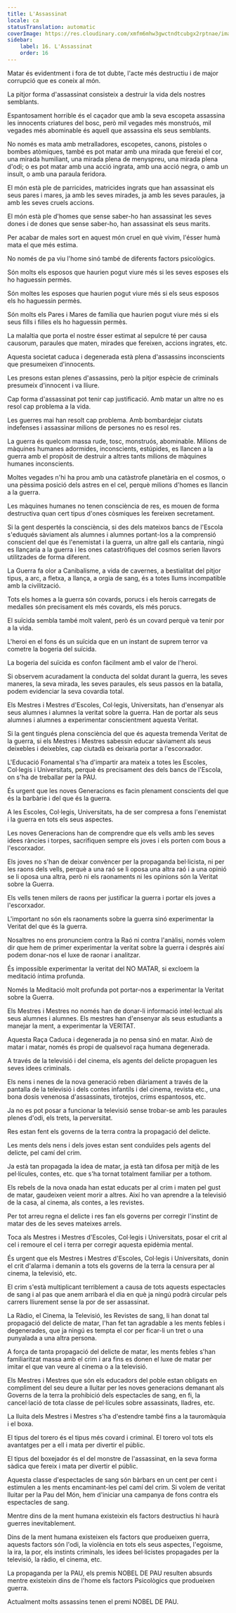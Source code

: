 ```yaml
---
title: L'Assassinat
locale: ca
statusTranslation: automatic
coverImage: https://res.cloudinary.com/xmfm6mhw3gwctndtcubgx2rptnae/image/upload/v1740337243/small_cover_educacion_fundamental_a051170f1c.webp
sidebar:
    label: 16. L'Assassinat
    order: 16
---
```

Matar és evidentment i fora de tot dubte, l'acte més destructiu i de major corrupció que es coneix al món.

La pitjor forma d'assassinat consisteix a destruir la vida dels nostres semblants.

Espantosament horrible és el caçador que amb la seva escopeta assassina les innocents criatures del bosc, però mil vegades més monstruós, mil vegades més abominable és aquell que assassina els seus semblants.

No només es mata amb metralladores, escopetes, canons, pistoles o bombes atòmiques, també es pot matar amb una mirada que fereixi el cor, una mirada humiliant, una mirada plena de menyspreu, una mirada plena d'odi; o es pot matar amb una acció ingrata, amb una acció negra, o amb un insult, o amb una paraula feridora.

El món està ple de parricides, matricides ingrats que han assassinat els seus pares i mares, ja amb les seves mirades, ja amb les seves paraules, ja amb les seves cruels accions.

El món està ple d'homes que sense saber-ho han assassinat les seves dones i de dones que sense saber-ho, han assassinat els seus marits.

Per acabar de males sort en aquest món cruel en què vivim, l'ésser humà mata el que més estima.

No només de pa viu l'home sinó també de diferents factors psicològics.

Són molts els esposos que haurien pogut viure més si les seves esposes els ho haguessin permès.

Són moltes les esposes que haurien pogut viure més si els seus esposos els ho haguessin permès.

Són molts els Pares i Mares de família que haurien pogut viure més si els seus fills i filles els ho haguessin permès.

La malaltia que porta el nostre ésser estimat al sepulcre té per causa causorum, paraules que maten, mirades que fereixen, accions ingrates, etc.

Aquesta societat caduca i degenerada està plena d'assassins inconscients que presumeixen d'innocents.

Les presons estan plenes d'assassins, però la pitjor espècie de criminals presumeix d'innocent i va lliure.

Cap forma d'assassinat pot tenir cap justificació. Amb matar un altre no es resol cap problema a la vida.

Les guerres mai han resolt cap problema. Amb bombardejar ciutats indefenses i assassinar milions de persones no es resol res.

La guerra és quelcom massa rude, tosc, monstruós, abominable. Milions de màquines humanes adormides, inconscients, estúpides, es llancen a la guerra amb el propòsit de destruir a altres tants milions de màquines humanes inconscients.

Moltes vegades n'hi ha prou amb una catàstrofe planetària en el cosmos, o una pèssima posició dels astres en el cel, perquè milions d'homes es llancin a la guerra.

Les màquines humanes no tenen consciència de res, es mouen de forma destructiva quan cert tipus d'ones còsmiques les fereixen secretament.

Si la gent despertés la consciència, si des dels mateixos bancs de l'Escola s'eduqués sàviament als alumnes i alumnes portant-los a la comprensió conscient del que és l'enemistat i la guerra, un altre gall els cantaria, ningú es llançaria a la guerra i les ones catastròfiques del cosmos serien llavors utilitzades de forma diferent.

La Guerra fa olor a Canibalisme, a vida de cavernes, a bestialitat del pitjor tipus, a arc, a fletxa, a llança, a orgia de sang, és a totes llums incompatible amb la civilització.

Tots els homes a la guerra són covards, porucs i els herois carregats de medalles són precisament els més covards, els més porucs.

El suïcida sembla també molt valent, però és un covard perquè va tenir por a la vida.

L'heroi en el fons és un suïcida que en un instant de suprem terror va cometre la bogeria del suïcida.

La bogeria del suïcida es confon fàcilment amb el valor de l'heroi.

Si observem acuradament la conducta del soldat durant la guerra, les seves maneres, la seva mirada, les seves paraules, els seus passos en la batalla, podem evidenciar la seva covardia total.

Els Mestres i Mestres d'Escoles, Col·legis, Universitats, han d'ensenyar als seus alumnes i alumnes la veritat sobre la guerra. Han de portar als seus alumnes i alumnes a experimentar conscientment aquesta Veritat.

Si la gent tingués plena consciència del que és aquesta tremenda Veritat de la guerra, si els Mestres i Mestres sabessin educar sàviament als seus deixebles i deixebles, cap ciutadà es deixaria portar a l'escorxador.

L'Educació Fonamental s'ha d'impartir ara mateix a totes les Escoles, Col·legis i Universitats, perquè és precisament des dels bancs de l'Escola, on s'ha de treballar per la PAU.

És urgent que les noves Generacions es facin plenament conscients del que és la barbàrie i del que és la guerra.

A les Escoles, Col·legis, Universitats, ha de ser compresa a fons l'enemistat i la guerra en tots els seus aspectes.

Les noves Generacions han de comprendre que els vells amb les seves idees ràncies i torpes, sacrifiquen sempre els joves i els porten com bous a l'escorxador.

Els joves no s'han de deixar convèncer per la propaganda bel·licista, ni per les raons dels vells, perquè a una raó se li oposa una altra raó i a una opinió se li oposa una altra, però ni els raonaments ni les opinions són la Veritat sobre la Guerra.

Els vells tenen milers de raons per justificar la guerra i portar els joves a l'escorxador.

L'important no són els raonaments sobre la guerra sinó experimentar la Veritat del que és la guerra.

Nosaltres no ens pronunciem contra la Raó ni contra l'anàlisi, només volem dir que hem de primer experimentar la veritat sobre la guerra i després així podem donar-nos el luxe de raonar i analitzar.

És impossible experimentar la veritat del NO MATAR, si excloem la meditació íntima profunda.

Només la Meditació molt profunda pot portar-nos a experimentar la Veritat sobre la Guerra.

Els Mestres i Mestres no només han de donar-li informació intel·lectual als seus alumnes i alumnes. Els mestres han d'ensenyar als seus estudiants a manejar la ment, a experimentar la VERITAT.

Aquesta Raça Caduca i degenerada ja no pensa sinó en matar. Això de matar i matar, només és propi de qualsevol raça humana degenerada.

A través de la televisió i del cinema, els agents del delicte propaguen les seves idees criminals.

Els nens i nenes de la nova generació reben diàriament a través de la pantalla de la televisió i dels contes infantils i del cinema, revista etc., una bona dosis venenosa d'assassinats, tirotejos, crims espantosos, etc.

Ja no es pot posar a funcionar la televisió sense trobar-se amb les paraules plenes d'odi, els trets, la perversitat.

Res estan fent els governs de la terra contra la propagació del delicte.

Les ments dels nens i dels joves estan sent conduïdes pels agents del delicte, pel camí del crim.

Ja està tan propagada la idea de matar, ja està tan difosa per mitjà de les pel·lícules, contes, etc. que s'ha tornat totalment familiar per a tothom.

Els rebels de la nova onada han estat educats per al crim i maten pel gust de matar, gaudeixen veient morir a altres. Així ho van aprendre a la televisió de la casa, al cinema, als contes, a les revistes.

Per tot arreu regna el delicte i res fan els governs per corregir l'instint de matar des de les seves mateixes arrels.

Toca als Mestres i Mestres d'Escoles, Col·legis i Universitats, posar el crit al cel i remoure el cel i terra per corregir aquesta epidèmia mental.

És urgent que els Mestres i Mestres d'Escoles, Col·legis i Universitats, donin el crit d'alarma i demanin a tots els governs de la terra la censura per al cinema, la televisió, etc.

El crim s'està multiplicant terriblement a causa de tots aquests espectacles de sang i al pas que anem arribarà el dia en què ja ningú podrà circular pels carrers lliurement sense la por de ser assassinat.

La Ràdio, el Cinema, la Televisió, les Revistes de sang, li han donat tal propagació del delicte de matar, l'han fet tan agradable a les ments febles i degenerades, que ja ningú es tempta el cor per ficar-li un tret o una punyalada a una altra persona.

A força de tanta propagació del delicte de matar, les ments febles s'han familiaritzat massa amb el crim i ara fins es donen el luxe de matar per imitar el que van veure al cinema o a la televisió.

Els Mestres i Mestres que són els educadors del poble estan obligats en compliment del seu deure a lluitar per les noves generacions demanant als Governs de la terra la prohibició dels espectacles de sang, en fi, la cancel·lació de tota classe de pel·lícules sobre assassinats, lladres, etc.

La lluita dels Mestres i Mestres s'ha d'estendre també fins a la tauromàquia i el boxa.

El tipus del torero és el tipus més covard i criminal. El torero vol tots els avantatges per a ell i mata per divertir el públic.

El tipus del boxejador és el del monstre de l'assassinat, en la seva forma sàdica que fereix i mata per divertir el públic.

Aquesta classe d'espectacles de sang són bàrbars en un cent per cent i estimulen a les ments encaminant-les pel camí del crim. Si volem de veritat lluitar per la Pau del Món, hem d'iniciar una campanya de fons contra els espectacles de sang.

Mentre dins de la ment humana existeixin els factors destructius hi haurà guerres inevitablement.

Dins de la ment humana existeixen els factors que produeixen guerra, aquests factors són l'odi, la violència en tots els seus aspectes, l'egoisme, la ira, la por, els instints criminals, les idees bel·licistes propagades per la televisió, la ràdio, el cinema, etc.

La propaganda per la PAU, els premis NOBEL DE PAU resulten absurds mentre existeixin dins de l'home els factors Psicològics que produeixen guerra.

Actualment molts assassins tenen el premi NOBEL DE PAU.

